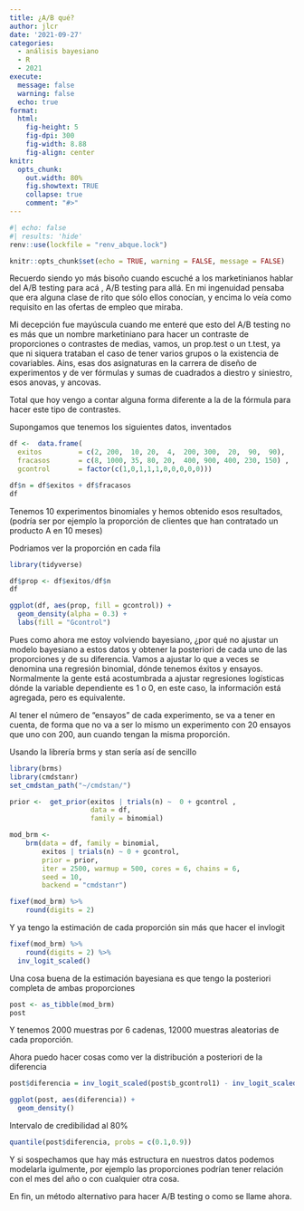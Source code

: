 ```yaml
---
title: ¿A/B qué?
author: jlcr
date: '2021-09-27'
categories:
  - análisis bayesiano
  - R
  - 2021
execute: 
  message: false
  warning: false
  echo: true
format: 
  html: 
    fig-height: 5
    fig-dpi: 300
    fig-width: 8.88
    fig-align: center
knitr:
  opts_chunk:
    out.width: 80%
    fig.showtext: TRUE
    collapse: true
    comment: "#>"
---
```


```r
#| echo: false
#| results: 'hide'
renv::use(lockfile = "renv_abque.lock")
```



```r
knitr::opts_chunk$set(echo = TRUE, warning = FALSE, message = FALSE)

```
Recuerdo siendo yo más bisoño cuando escuché a los marketinianos hablar del A/B testing para acá , A/B testing para allá. En mi ingenuidad pensaba que era alguna clase de rito que sólo ellos conocían, y encima lo veía como requisito en las ofertas de empleo que miraba. 

Mi decepción fue mayúscula cuando me enteré que esto del A/B testing no es más que un nombre marketiniano para hacer un contraste de proporciones o contrastes de medias, vamos, un prop.test o un t.test, ya que ni siquera trataban el caso de tener varios grupos o la existencia de covariables. Ains, esas dos asignaturas en la carrera de diseño de experimentos y de ver fórmulas y sumas de cuadrados a diestro y siniestro, esos anovas, y ancovas. 

Total que hoy vengo a contar alguna forma diferente a la de la fórmula para hacer este tipo de contrastes. 

Supongamos que tenemos los siguientes datos, inventados


```r
df <-  data.frame( 
  exitos         = c(2, 200,  10, 20,  4,  200, 300,  20,  90,  90),
  fracasos       = c(8, 1000, 35, 80, 20,  400, 900, 400, 230, 150) ,
  gcontrol       = factor(c(1,0,1,1,1,0,0,0,0,0)))

df$n = df$exitos + df$fracasos
df

```



Tenemos 10 experimentos binomiales y hemos obtenido esos resultados, (podría ser por ejemplo la proporción de clientes que han contratado un producto A en 10 meses)

Podriamos ver la proporción en cada fila 

```r
library(tidyverse)

df$prop <- df$exitos/df$n
df

ggplot(df, aes(prop, fill = gcontrol)) +
  geom_density(alpha = 0.3) +
  labs(fill = "Gcontrol")

```

Pues como ahora me estoy volviendo bayesiano, ¿por qué no ajustar un modelo bayesiano a estos datos y obtener la posteriori de cada uno de las proporciones y de su diferencia. Vamos a ajustar lo que a veces se denomina una regresión binomial, dónde tenemos éxitos y ensayos. Normalmente la gente está acostumbrada a ajustar regresiones logísticas dónde la variable dependiente es 1 o 0, en este caso, la información está agregada, pero es equivalente. 

Al tener el número de "ensayos" de cada experimento, se va a tener en cuenta, de forma que no va a ser lo mismo un experimento con 20 ensayos que uno con 200, aun cuando tengan la misma proporción.

Usando la librería brms y stan sería así de sencillo



```r
library(brms)
library(cmdstanr)
set_cmdstan_path("~/cmdstan/")

prior <-  get_prior(exitos | trials(n) ~  0 + gcontrol , 
                    data = df, 
                    family = binomial)

mod_brm <-
    brm(data = df, family = binomial,
        exitos | trials(n) ~ 0 + gcontrol,
        prior = prior,
        iter = 2500, warmup = 500, cores = 6, chains = 6, 
        seed = 10, 
        backend = "cmdstanr")


```
```r
fixef(mod_brm) %>% 
    round(digits = 2)
```

Y ya tengo la estimación de cada proporción sin más que hacer el invlogit

```r
fixef(mod_brm) %>% 
    round(digits = 2) %>% 
  inv_logit_scaled()
```
Una cosa buena de la estimación bayesiana es que tengo la posteriori completa de ambas proporciones

```r
post <- as_tibble(mod_brm)
post
```

Y tenemos 2000 muestras por 6 cadenas, 12000 muestras aleatorias de cada proporción. 


Ahora puedo hacer cosas como ver la distribución a posteriori de la diferencia

```r
post$diferencia = inv_logit_scaled(post$b_gcontrol1) - inv_logit_scaled(post$b_gcontrol0)

ggplot(post, aes(diferencia)) +
  geom_density()
```

Intervalo de credibilidad al 80%
```r
quantile(post$diferencia, probs = c(0.1,0.9))
```

Y si sospechamos que hay más estructura en nuestros datos podemos modelarla igulmente, por ejemplo las proporciones podrían tener relación con el mes del año o con cualquier otra cosa. 

En fin, un método alternativo para hacer A/B testing o como se llame ahora. 
